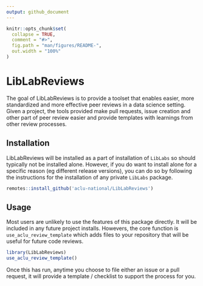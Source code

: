 ```yaml
---
output: github_document
---
```


<!-- README.md is generated from README.Rmd. Please edit that file -->

```r
knitr::opts_chunk$set(
  collapse = TRUE,
  comment = "#>",
  fig.path = "man/figures/README-",
  out.width = "100%"
)
```

# LibLabReviews

<!-- badges: start -->
<!-- badges: end -->

The goal of LibLabReviews is to provide a toolset that enables easier, more standardized and more effective peer reviews in a data science setting. Given a project, the tools provided make pull requests, issue creation and other part of peer review easier and provide templates with learnings from other review processes.

## Installation

LibLabReviews will be installed as a part of installation of `LibLabs` so should typically not be installed alone. However, if you do want to install alone for a specific reason (eg different release versions), you can do so by following the instructions for the installation of any private `LibLabs` package.

``` r
remotes::install_github('aclu-national/LibLabReviews')
```

## Usage

Most users are unlikely to use the features of this package directly. It will be included in any future project installs. Howevers, the core function is `use_aclu_review_template` which adds files to your repository that will be useful for future code reviews.

```r
library(LibLabReviews)
use_aclu_review_template()
```

Once this has run, anytime you choose to file either an issue or a pull request, it will provide a template / checklist to support the process for you.
